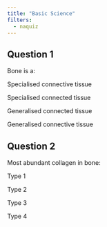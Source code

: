 ```yaml
---
title: "Basic Science"
filters:
  - naquiz
---
```


## Question 1

::::::::: question
Bone is a:

:::::::: choices
::: {.choice .correct-choice}
Specialised connective tissue
:::

::: choice
Specialised connected tissue
:::

::: choice
Generalised connected tissue
:::

::: choice
Generalised connective tissue
:::

::: {.button-clear title="Clear answer" button-class="btn btn-light btn-xs"}
:::
::::::::
:::::::::

## Question 2

::::::::: question
Most abundant collagen in bone:

:::::::: choices
::: {.choice .correct-choice}
Type 1
:::

::: choice
Type 2
:::

::: choice
Type 3
:::

::: choice
Type 4
:::

::: {.button-clear title="Clear answer" button-class="btn btn-light btn-xs"}
:::
::::::::
:::::::::
